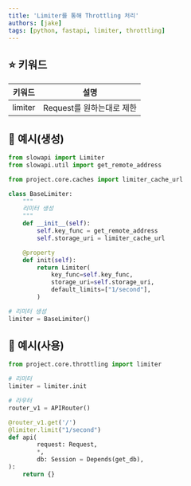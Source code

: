 ```yaml
---
title: 'Limiter를 통해 Throttling 처리'
authors: [jake]
tags: [python, fastapi, limiter, throttling]
---
```


## ⭐ 키워드

| 키워드 | 설명 |
| --- | --- |
| limiter | Request를 원하는대로 제한 |

## 🐥 예시(생성)

```python
from slowapi import Limiter
from slowapi.util import get_remote_address

from project.core.caches import limiter_cache_url

class BaseLimiter:
    """
    리미터 생성
    """
    def __init__(self):
        self.key_func = get_remote_address
        self.storage_uri = limiter_cache_url

    @property
    def init(self):
        return Limiter(
            key_func=self.key_func,
            storage_uri=self.storage_uri,
            default_limits=["1/second"],
        )

# 리미터 생성
limiter = BaseLimiter()
```

## 🐥 예시(사용)

```python
from project.core.throttling import limiter

# 리미터
limiter = limiter.init

# 라우터
router_v1 = APIRouter()

@router_v1.get('/')
@limiter.limit("1/second")
def api(
        request: Request,
        *,
        db: Session = Depends(get_db),
):
    return {}
```